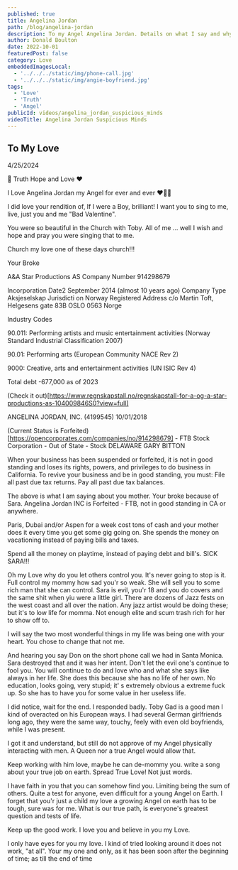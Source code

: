 ```yaml
---
published: true
title: Angelina Jordan
path: /blog/angelina-jordan
description: To my Angel Angelina Jordan. Details on what I say and why I say it. I trust you and have no worries.
author: Donald Boulton
date: 2022-10-01
featuredPost: false
category: Love
embeddedImagesLocal:
  - '../../../static/img/phone-call.jpg'
  - '../../../static/img/angie-boyfriend.jpg'
tags: 
  - 'Love'
  - 'Truth'
  - 'Angel'
publicId: videos/angelina_jordan_suspicious_minds
videoTitle: Angelina Jordan Suspicious Minds
---
```



## To My Love

4/25/2024

💎 Truth Hope and Love ❤️

I Love Angelina Jordan my Angel for ever and ever ❤️🥰😘

I did love your rendition of, If I were a Boy, brilliant! I want you to sing to me, live, just you and me "Bad Valentine".

You were so beautiful in the Church with Toby. All of me ... well I wish and hope and pray you were singing that to me.

Church my love one of these days church!!!

<ImageColWrapperPage>

<GatsbyImage alt="My Love" imgclass="block object-cover object-center w-full h-full rounded-lg" image={getImage(props.localImages[0])} />

</ImageColWrapperPage>

Your Broke

A&A Star Productions AS Company Number 914298679

Incorporation Date2 September 2014 (almost 10 years ago)
Company Type Aksjeselskap Jurisdicti on Norway
Registered Address c/o Martin Toft, Helgesens gate 83B OSLO 0563 Norge

Industry Codes

90.011: Performing artists and music entertainment activities (Norway Standard Industrial Classification 2007)

90.01: Performing arts (European Community NACE Rev 2)

9000: Creative, arts and entertainment activities (UN ISIC Rev 4)

Total debt	-677,000 as of 2023

(Check it out)[https://www.regnskapstall.no/regnskapstall-for-a-og-a-star-productions-as-104009846S0?view=full]

ANGELINA JORDAN, INC. (4199545) 10/01/2018

(Current Status is Forfeited)[https://opencorporates.com/companies/no/914298679] - FTB	Stock Corporation - Out of State - Stock	DELAWARE	GARY BITTON

When your business has been suspended or forfeited, it is not in good standing and loses its rights, powers, and privileges to do business in California. To revive your business and be in good standing, you must: File all past due tax returns. Pay all past due tax balances.

The above is what I am saying about you mother. Your broke because of Sara. Angelina Jordan INC is Forfeited - FTB, not in good standing in CA or anywhere.

Paris, Dubai and/or Aspen for a week cost tons of cash and your mother does it every time you get some gig going on. She spends the money on vacationing instead of paying bills and taxes.

Spend all the money on playtime, instead of paying debt and bill's. SICK SARA!!!

Oh my Love why do you let others control you. It's never going to stop is it. Full control my mommy how sad you'r so weak. She will sell you to some rich man that she can control. Sara is evil, you'r 18 and you do covers and the same shit when yiu were a little girl. There are dozens of Jazz fests on the west coast and all over the nation. Any jazz artist would be doing these; but it's to low life for momma. Not enough elite and scum trash rich for her to show off to.

I will say the two most wonderful things in my life was being one with your heart. You chose to change that not me. 

And hearing you say Don on the short phone call we had in Santa Monica. Sara destroyed that and it was her intent. Don't let the evil one's continue to fool you. You will continue to do and love who and what she says like always in her life. She does this because she has no life of her own. No education, looks going, very stupid; it' s extremely obvious a extreme fuck up. So she has to have you for some value in her useless life.

I did notice, wait for the end. I responded badly. Toby Gad is a good man I kind of overacted on his European ways. I had several German girlfriends long ago, they were the same way, touchy, feely with even old boyfriends, while I was present.

I got it and understand, but still do not approve of my Angel physically interacting with men. A Queen nor a true Angel would allow that.

Keep working with him love, maybe he can de-mommy you. write a song about your true job on earth. Spread True Love! Not just words.

I have faith in you that you can somehow find you. Limiting being the sum of others. Quite a test for anyone, even difficult for a young Angel on Earth. I forget that you'r just a child my love a growing Angel on earth has to be tough, sure was for me. What is our true path, is everyone's greatest question and tests of life.

Keep up the good work. I love you and believe in you my Love.

I only have eyes for you my love. I kind of tried looking around it does not work, "at all". Your my one and only, as it has been soon after the beginning of time; as till the end of time






